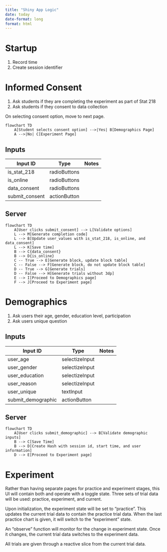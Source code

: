 ```yaml
---
title: "Shiny App Logic"
date: today
date-format: long
format: html
---
```


# Startup

1. Record time
2. Create session identifier

# Informed Consent

1. Ask students if they are completing the experiment as part of Stat 218
2. Ask students if they consent to data collection

On selecting consent option, move to next page.

```mermaid
flowchart TD
    A[Student selects consent option] -->|Yes| B[Demographics Page]
    A -->|No| C[Experiment Page]
```

## Inputs

| Input ID       | Type           | Notes |
|----------------|----------------|-------|
| is_stat_218    | radioButtons   |       |
| is_online      | radioButtons   |       |
| data_consent   | radioButtons   |       |
| submit_consent | actionButton   |       |

## Server

```mermaid
flowchart TD
    A[User clicks submit_consent] --> L[Validate options]
    L --> M[Generate completion code]
    L --> B[Update user_values with is_stat_218, is_online, and data_consent]
    L --> K[Save time]
    B --> C{data_consent}
    B --> D{is_online}
    C -- True --> E[Generate block, update block table]
    C -- False --> F[Generate block, do not update block table]
    D -- True --> G[Generate trials]
    D -- False --> H[Generate trials without 3dp]
    E --> I[Proceed to Demographics page]
    F --> J[Proceed to Experiment page]
```

# Demographics

1. Ask users their age, gender, education level, participation
2. Ask users unique question

## Inputs

| Input ID           | Type           | Notes |
|--------------------|----------------|-------|
| user_age           | selectizeInput |       |
| user_gender        | selectizeInput |       |
| user_education     | selectizeInput |       |
| user_reason        | selectizeInput |       |
| user_unique        | textInput      |       |
| submit_demographic | actionButton   |       |

## Server

```mermaid
flowchart TD
    A[User clicks submit_demographic] --> B[Validate demographic inputs]
    B --> C[Save Time]
    B --> D[Create Hash with session id, start time, and user information]
    D --> E[Proceed to Experiment page]

```

# Experiment

Rather than having separate pages for practice and experiment stages, 
this UI will contain both and operate with a toggle state. 
Three sets of trial data will be used: practice, experiment, and current. 

Upon initialization, the experiment state will be set to "practice".
This updates the current trial data to contain the practice trial data.
When the last practice chart is given, it will switch to the "experiment"
state.

An "observe" function will monitor for the change in experiment state. 
Once it changes, the current trial data switches to the experiment data.

All trials are given through a reactive slice from the current trial data. 


